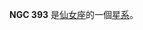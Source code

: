 {{NGCInfoBox|NGCID=NGC 393|發現者=弗里德里希·威廉·赫歇爾|發現日期=1784年10月5日|其他編號=UGC 707, MCG 6-3-15,ZWG 520.18|曆元=J2000.0|赤經=1時8分36.9秒
|赤緯=39°38'38"|星座=仙女座|星體=星系|星等=12.4|表面亮度=13.4|藍等=13.4}}

'''NGC 393''' 是[[仙女座|仙女座]]的一個[[星系|星系]]。

{{NGCReference|393}}

{{Catalogs|NGC=393}}